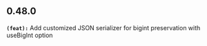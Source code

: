 ## 0.48.0
**`(feat):`** Add customized JSON serializer for bigint preservation with useBigInt option

